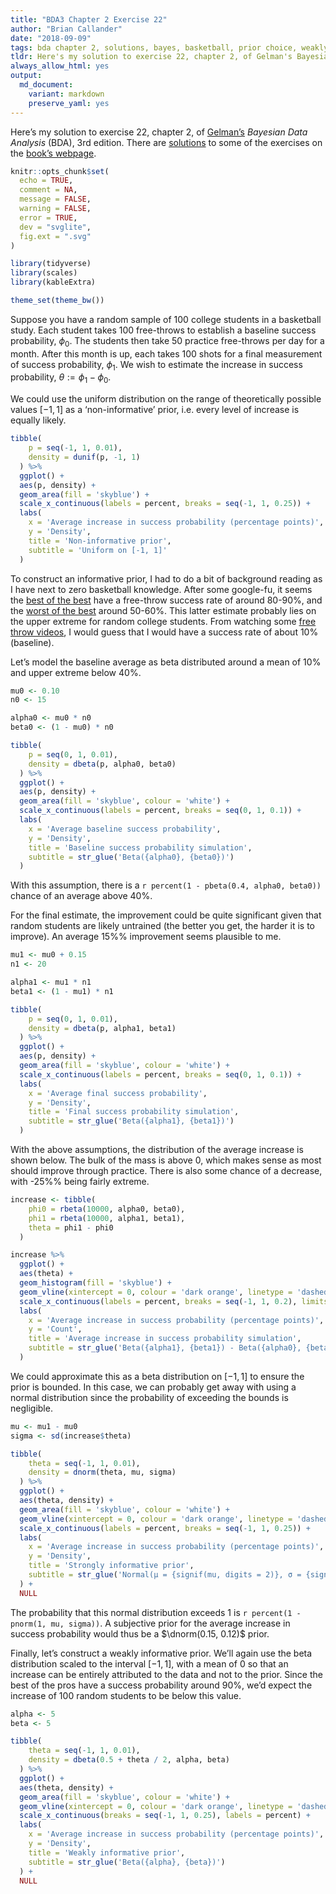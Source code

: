 ```yaml
---
title: "BDA3 Chapter 2 Exercise 22"
author: "Brian Callander"
date: "2018-09-09"
tags: bda chapter 2, solutions, bayes, basketball, prior choice, weakly informative prior, noninformative prior
tldr: Here's my solution to exercise 22, chapter 2, of Gelman's Bayesian Data Analysis (BDA), 3rd edition.
always_allow_html: yes
output: 
  md_document:
    variant: markdown
    preserve_yaml: yes
---
```


Here's my solution to exercise 22, chapter 2, of [Gelman's](https://andrewgelman.com/) *Bayesian Data Analysis* (BDA), 3rd edition. There are [solutions](http://www.stat.columbia.edu/~gelman/book/solutions.pdf) to some of the exercises on the [book's webpage](http://www.stat.columbia.edu/~gelman/book/).

<!--more-->

<div style="display:none">
  $\DeclareMathOperator{\dbinomial}{Binomial}
   \DeclareMathOperator{\dbern}{Bernoulli}
   \DeclareMathOperator{\dpois}{Poisson}
   \DeclareMathOperator{\dnorm}{Normal}
   \DeclareMathOperator{\dcauchy}{Cauchy}
   \DeclareMathOperator{\dexponential}{Exp}
   \DeclareMathOperator{\dgamma}{Gamma}
   \DeclareMathOperator{\dinvgamma}{InvGamma}
   \DeclareMathOperator{\invlogit}{InvLogit}
   \DeclareMathOperator{\logit}{Logit}
   \DeclareMathOperator{\dbeta}{Beta}$
</div>

```r
knitr::opts_chunk$set(
  echo = TRUE,
  comment = NA,
  message = FALSE,
  warning = FALSE,
  error = TRUE,
  dev = "svglite",
  fig.ext = ".svg" 
)

library(tidyverse)
library(scales)
library(kableExtra)

theme_set(theme_bw())

```


Suppose you have a random sample of 100 college students in a basketball study. Each student takes 100 free-throws to establish a baseline success probability, $\phi_0$. The students then take 50 practice free-throws per day for a month. After this month is up, each takes 100 shots for a final measurement of success probability, $\phi_1$. We wish to estimate the increase in success probability, $\theta := \phi_1 - \phi_0$.

We could use the uniform distribution on the range of theoretically possible values $[-1, 1]$ as a 'non-informative' prior, i.e. every level of increase is equally likely.

```r
tibble(
    p = seq(-1, 1, 0.01),
    density = dunif(p, -1, 1)
  ) %>% 
  ggplot() + 
  aes(p, density) +
  geom_area(fill = 'skyblue') +
  scale_x_continuous(labels = percent, breaks = seq(-1, 1, 0.25)) +
  labs(
    x = 'Average increase in success probability (percentage points)',
    y = 'Density',
    title = 'Non-informative prior',
    subtitle = 'Uniform on [-1, 1]'
  )
```

To construct an informative prior, I had to do a bit of background reading as I have next to zero basketball knowledge. After some google-fu, it seems the [best of the best](https://www.basketball-reference.com/leaders/ft_pct_career.html) have a free-throw success rate of around 80-90%, and the [worst of the best](https://abcnews.go.com/Sports/free-throws-easy-consequences-failing/story?id=40769445) around 50-60%. This latter estimate probably lies on the upper extreme for random college students. From watching some [free throw videos](https://www.youtube.com/watch?v=LFF6_5hyokU), I would guess that I would have a success rate of about 10% (baseline).

Let's model the baseline average as beta distributed around a mean of 10% and upper extreme below 40%. 
```r
mu0 <- 0.10
n0 <- 15

alpha0 <- mu0 * n0
beta0 <- (1 - mu0) * n0

tibble(
    p = seq(0, 1, 0.01),
    density = dbeta(p, alpha0, beta0)
  ) %>% 
  ggplot() + 
  aes(p, density) +
  geom_area(fill = 'skyblue', colour = 'white') +
  scale_x_continuous(labels = percent, breaks = seq(0, 1, 0.1)) +
  labs(
    x = 'Average baseline success probability',
    y = 'Density',
    title = 'Baseline success probability simulation',
    subtitle = str_glue('Beta({alpha0}, {beta0})')
  )
```

With this assumption, there is a `r percent(1 - pbeta(0.4, alpha0, beta0))` chance of an average above 40%.

For the final estimate, the improvement could be quite significant given that random students are likely untrained (the better you get, the harder it is to improve). An average 15%% improvement seems plausible to me. 

```r
mu1 <- mu0 + 0.15
n1 <- 20

alpha1 <- mu1 * n1
beta1 <- (1 - mu1) * n1

tibble(
    p = seq(0, 1, 0.01),
    density = dbeta(p, alpha1, beta1)
  ) %>% 
  ggplot() + 
  aes(p, density) +
  geom_area(fill = 'skyblue', colour = 'white') +
  scale_x_continuous(labels = percent, breaks = seq(0, 1, 0.1)) +
  labs(
    x = 'Average final success probability',
    y = 'Density',
    title = 'Final success probability simulation',
    subtitle = str_glue('Beta({alpha1}, {beta1})')
  )
```

With the above assumptions, the distribution of the average increase is shown below. The bulk of the mass is above 0, which makes sense as most should improve through practice. There is also some chance of a decrease, with -25%% being fairly extreme.

```r
increase <- tibble(
    phi0 = rbeta(10000, alpha0, beta0),
    phi1 = rbeta(10000, alpha1, beta1),
    theta = phi1 - phi0
  ) 

increase %>% 
  ggplot() + 
  aes(theta) +
  geom_histogram(fill = 'skyblue') +
  geom_vline(xintercept = 0, colour = 'dark orange', linetype = 'dashed') +
  scale_x_continuous(labels = percent, breaks = seq(-1, 1, 0.2), limits = c(-1, 1)) +
  labs(
    x = 'Average increase in success probability (percentage points)',
    y = 'Count',
    title = 'Average increase in success probability simulation',
    subtitle = str_glue('Beta({alpha1}, {beta1}) - Beta({alpha0}, {beta0})')
  )

```

We could approximate this as a beta distribution on $[-1, 1]$ to ensure the prior is bounded. In this case, we can probably get away with using a normal distribution since the probability of exceeding the bounds is negligible.

```r
mu <- mu1 - mu0
sigma <- sd(increase$theta)

tibble(
    theta = seq(-1, 1, 0.01),
    density = dnorm(theta, mu, sigma)
  ) %>% 
  ggplot() +
  aes(theta, density) +
  geom_area(fill = 'skyblue', colour = 'white') +
  geom_vline(xintercept = 0, colour = 'dark orange', linetype = 'dashed') +
  scale_x_continuous(labels = percent, breaks = seq(-1, 1, 0.25)) +
  labs(
    x = 'Average increase in success probability (percentage points)',
    y = 'Density',
    title = 'Strongly informative prior',
    subtitle = str_glue('Normal(μ = {signif(mu, digits = 2)}, σ = {signif(sigma, digits = 2)})')
  ) +
  NULL

```

The probability that this normal distribution exceeds 1 is `r percent(1 - pnorm(1, mu, sigma))`.
A subjective prior for the average increase in success probability would thus be a $\dnorm(0.15, 0.12)$ prior.

Finally, let's construct a weakly informative prior. We'll again use the beta distribution scaled to the interval $[-1, 1]$, with a mean of 0 so that an increase can be entirely attributed to the data and not to the prior. Since the best of the pros have a success probability around 90%, we'd expect the increase of 100 random students to be below this value.

```r
alpha <- 5
beta <- 5

tibble(
    theta = seq(-1, 1, 0.01),
    density = dbeta(0.5 + theta / 2, alpha, beta)
  ) %>% 
  ggplot() +
  aes(theta, density) +
  geom_area(fill = 'skyblue', colour = 'white') +
  geom_vline(xintercept = 0, colour = 'dark orange', linetype = 'dashed') +
  scale_x_continuous(breaks = seq(-1, 1, 0.25), labels = percent) +
  labs(
    x = 'Average increase in success probability (percentage points)',
    y = 'Density',
    title = 'Weakly informative prior',
    subtitle = str_glue('Beta({alpha}, {beta})')
  ) +
  NULL

```
